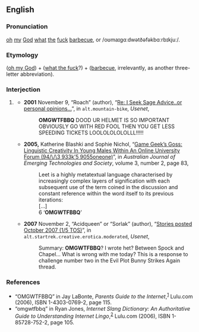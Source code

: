 ==English==
{{rfc}}

===Pronunciation===
[[oh]] [[my]] [[God]] [[what]] [[the]] [[fuck]] [[barbecue]], or /oʊmaɪgɑːdwətðəfəkbɑːrbɪkjuː/.

===Etymology===
{{term|OMG}} ([[oh my God]]) + {{term|WTF}} ([[what the fuck]]?) + {{term|BBQ}} ([[barbecue]], irrelevantly, as another three-letter abbreviation).

===Interjection===
{{en-interj}}

# {{context|Internet slang|lang=en}} {{non-gloss definition|An [[exclamation]] of extreme [[surprise]] or [[excitement]] (usually facetious, sarcastic, or exaggerated).}}
#* '''2001''' November 9, “Roach” (author), “[http://groups.google.com/group/alt.mountain-bike/msg/714adcc9681853fb Re: I Seek Sage Advice..or personal opinions...]”, in <tt>alt.mountain-bike</tt>, ''Usenet'',
#*: '''OMGWTFBBQ''' DOOD UR HELMET IS SO IMPORTANT OBVIOUSLY GO WITH RED FOOL THEN YOU GET LESS SPEEDING TICKETS LOOLOLOLOLOLLL!!!!!
#* '''2005,''' Katherine Blashki and Sophie Nichol, “[http://www.swin.edu.au/sbs/ajets/journal/V3N2/pdf/V3N2-2-Blashki.pdf Game Geek’s Goss: Linguistic Creativity In Young Males Within An Online University Forum (94/\/\3 933k’5 9055oneone)]”, in ''Australian Journal of Emerging Technologies and Society'', volume 3, number 2, page 83,
#*: Leet is a highly metatextual language characterised by increasingly complex layers of signification with each subsequent use of the term coined in the discussion and constant reference within the word itself to its previous iterations:
#*: […]
#*: 6 ‘'''OMGWTFBBQ'''’
#* '''2007''' November 2, “Acidqueen” or “Sorlak” (author), “[http://groups.google.com/group/alt.startrek.creative.erotica.moderated/msg/0966b4dab42963a0 Stories posted October 2007 (1/5 TOS)]”, in <tt>alt.startrek.creative.erotica.moderated</tt>, ''Usenet'',
#*: Summary: '''OMGWTFBBQ'''? I wrote het? Between Spock and Chapel... What is wrong with me today? This is a response to challenge number two in the Evil Plot Bunny Strikes Again thread.

===References===
* “OMGWTFBBQ” in Jay LaBonte, ''Parents <!-- [sic] no apostrophe --> Guide to the Internet'',<sup>[http://books.google.com/books?id=C_AF0rzXS9AC]</sup> Lulu.com (2006), ISBN 1-4303-0769-2, page 115.
* “omgwtfbbq” in Ryan Jones, ''Internet Slang Dictionary: An Authoritative Guide to Understanding Internet Lingo'',<sup>[http://books.google.com/books?id=1JmTUI-rrK4C]</sup> Lulu.com (2006), ISBN 1-85728-752-2, page 105.